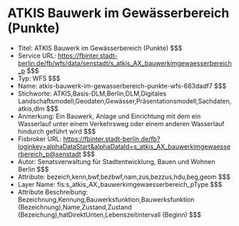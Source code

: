 # ATKIS Bauwerk im Gewässerbereich (Punkte)
- Titel: ATKIS Bauwerk im Gewässerbereich (Punkte) $$$
- Service URL: https://fbinter.stadt-berlin.de/fb/wfs/data/senstadt/s_atkis_AX_bauwerkimgewaesserbereich_p $$$
- Typ: WFS $$$
- Name: atkis-bauwerk-im-gewasserbereich-punkte-wfs-683dadf7 $$$
- Stichworte: ATKIS,Basis-DLM,Berlin,DLM,Digitales Landschaftsmodell,Geodaten,Gewässer,Präsentationsmodell,Sachdaten,atkis,dlm $$$
- Anmerkung: Ein Bauwerk, Anlage und Einrichtung mit dem ein Wasserlauf unter einem Verkehrsweg oder einem anderen Wasserlauf hindurch geführt wird $$$
- Fisbroker URL: https://fbinter.stadt-berlin.de/fb?loginkey=alphaDataStart&alphaDataId=s_atkis_AX_bauwerkimgewaesserbereich_p@senstadt $$$
- Autor: Senatsverwaltung für Stadtentwicklung, Bauen und Wohnen Berlin $$$
- Attribute: bezeich,kenn,bwf,bezbwf,nam,zus,bezzus,hdu,beg,geom $$$
- Layer Name: fis:s_atkis_AX_bauwerkimgewaesserbereich_pType $$$
- Attribute Beschreibung: Bezeichnung,Kennung,Bauwerksfunktion,Bauwerksfunktion (Bezeichnung),Name,Zustand,Zustand (Bezeichung),hatDirektUnten,Lebenszeitintervall (Beginn) $$$
